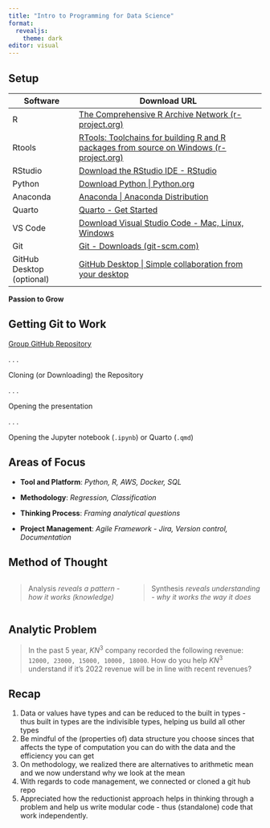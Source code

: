 ```yaml
---
title: "Intro to Programming for Data Science"
format: 
  revealjs:
    theme: dark
editor: visual
---
```


## Setup {.smaller}

| Software                  | Download URL                                                                                                                              |
|-------------------|-----------------------------------------------------|
| R                         | [The Comprehensive R Archive Network (r-project.org)](https://cloud.r-project.org/)                                                       |
| Rtools                    | [RTools: Toolchains for building R and R packages from source on Windows (r-project.org)](https://cran.r-project.org/bin/windows/Rtools/) |
| RStudio                   | [Download the RStudio IDE - RStudio](https://www.rstudio.com/products/rstudio/download/)                                                  |
| Python                    | [Download Python \| Python.org](https://www.python.org/downloads/)                                                                        |
| Anaconda                  | [Anaconda \| Anaconda Distribution](https://www.anaconda.com/products/distribution)                                                       |
| Quarto                    | [Quarto - Get Started](https://quarto.org/docs/get-started/)                                                                              |
| VS Code                   | [Download Visual Studio Code - Mac, Linux, Windows](https://code.visualstudio.com/Download)                                               |
| Git                       | [Git - Downloads (git-scm.com)](https://git-scm.com/downloads)                                                                            |
| GitHub Desktop (optional) | [GitHub Desktop \| Simple collaboration from your desktop](https://desktop.github.com/)                                                   |

**Passion to Grow**

## Getting Git to Work

[Group GitHub Repository](https://github.com/geshun/analytics-group)

. . .

Cloning (or Downloading) the Repository

. . .

Opening the presentation

. . .

Opening the Jupyter notebook (`.ipynb`) or Quarto (`.qmd`)

## Areas of Focus

-   **Tool and Platform**: *Python, R, AWS, Docker, SQL*

-   **Methodology**: *Regression, Classification*

-   **Thinking Process**: *Framing analytical questions*

-   **Project Management**: *Agile Framework - Jira, Version control, Documentation*

## Method of Thought

::: columns
::: {.fragment .fade-in}
  > Analysis *reveals a pattern - how it works (knowledge)*
:::

::: {.fragment .fade-in}
  > Synthesis *reveals understanding - why it works the way it does*
:::
:::

## Analytic Problem

> In the past 5 year, $KN^3$ company recorded the following revenue: `12000, 23000, 15000, 10000, 18000`. How do you help $KN^3$ understand if it's 2022 revenue will be in line with recent revenues?

## Recap {.smaller}

1.  Data or values have types and can be reduced to the built in types - thus built in types are the indivisible types, helping us build all other types
2.  Be mindful of the (properties of) data structure you choose sinces that affects the type of computation you can do with the data and the efficiency you can get
3.  On methodology, we realized there are alternatives to arithmetic mean and we now understand why we look at the mean
4.  With regards to code management, we connected or cloned a git hub repo
5.  Appreciated how the reductionist approach helps in thinking through a problem and help us write modular code - thus (standalone) code that work independently.
